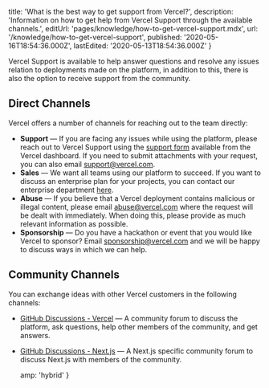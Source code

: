 
  title: 'What is the best way to get support from Vercel?',
  description:
    'Information on how to get help from Vercel Support through the available channels.',
  editUrl: 'pages/knowledge/how-to-get-vercel-support.mdx',
  url: '/knowledge/how-to-get-vercel-support',
  published: '2020-05-16T18:54:36.000Z',
  lastEdited: '2020-05-13T18:54:36.000Z'
}

Vercel Support is available to help answer questions and resolve any issues relation to deployments made on the platform, in addition to this, there is also the option to receive support from the community.

## Direct Channels

Vercel offers a number of channels for reaching out to the team directly:

- **Support** — If you are facing any issues while using the platform, please reach out to Vercel Support using the [support form](https://vercel.com/support/request) available from the Vercel dashboard. If you need to submit attachments with your request, you can also email [support@vercel.com](mailto:support@vercel.com).
- **Sales** — We want all teams using our platform to succeed. If you want to discuss an enterprise plan for your projects, you can contact our enterprise department [here](https://vercel.com/contact/sales).
- **Abuse** — If you believe that a Vercel deployment contains malicious or illegal content, please email [abuse@vercel.com](mailto:abuse@vercel.com) where the request will be dealt with immediately. When doing this, please provide as much relevant information as possible.
- **Sponsorship** — Do you have a hackathon or event that you would like Vercel to sponsor? Email [sponsorship@vercel.com](mailto:sponsorship@vercel.com) and we will be happy to discuss ways in which we can help.

## Community Channels

You can exchange ideas with other Vercel customers in the following channels:

- [GitHub Discussions - Vercel](https://github.com/zeit/now/discussions) — A community forum to discuss the platform, ask questions, help other members of the community, and get answers.
- [GitHub Discussions - Next.js](https://github.com/zeit/next.js/discussions) — A Next.js specific community forum to discuss Next.js with members of the community.


  amp: 'hybrid'
}
